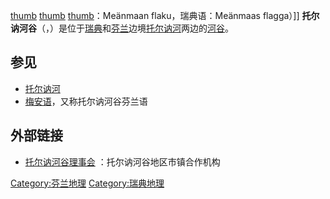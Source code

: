 [[图像:PanoTorne.jpg|thumb]]
[[图像:Tornealven.jpg|thumb]]
[[图像:Flag_of_Tornedalians_(2007).svg|thumb]]：Meänmaan flaku，瑞典语：Meänmaas flagga）]]
'''托尔讷河谷'''（{{lang-fi|Tornionlaakso}}，{{lang-sv|Tornedalen}}）是位于[[瑞典|瑞典]]和[[芬兰|芬兰]]边境[[托尔讷河|托尔讷河]]两边的[[河谷|河谷]]。

==参见==
* [[托尔讷河|托尔讷河]]
* [[梅安语|梅安语]]，又称托尔讷河谷芬兰语

==外部链接==
*[http://www.tornedalen.org/ 托尔讷河谷理事会] {{Wayback|url=http://www.tornedalen.org/ |date=20210124054746 }}：托尔讷河谷地区市镇合作机构 {{fi}} {{sv}}

[[Category:芬兰地理|Category:芬兰地理]]
[[Category:瑞典地理|Category:瑞典地理]]